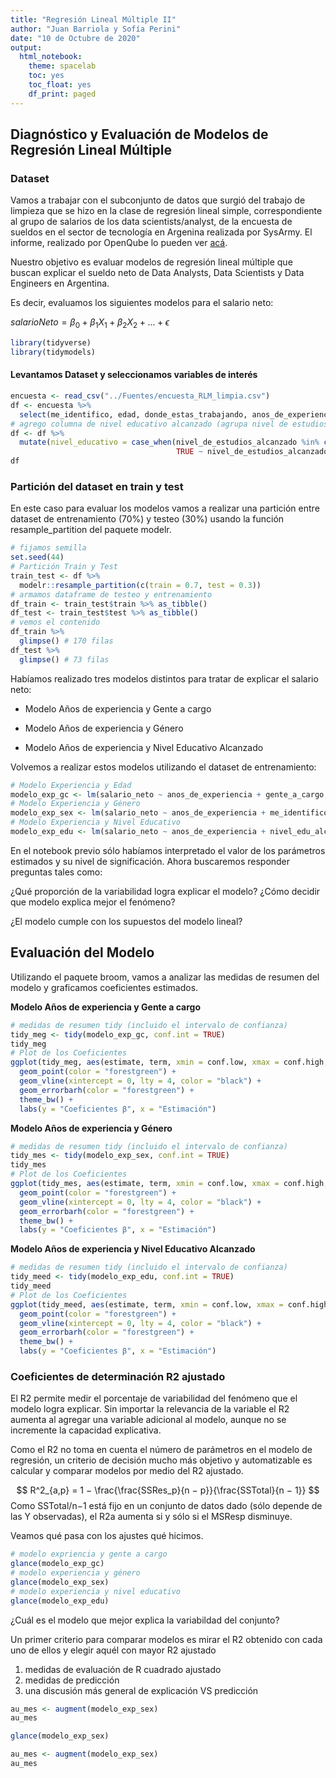 ```yaml
---
title: "Regresión Lineal Múltiple II"
author: "Juan Barriola y Sofía Perini"
date: "10 de Octubre de 2020"
output:
  html_notebook:
    theme: spacelab
    toc: yes
    toc_float: yes
    df_print: paged
---
```


<style type="text/css">
div.main-container {
  max-width: 1600px;
  margin-left: auto;
  margin-right: auto;
}
</style>

## Diagnóstico y Evaluación de Modelos de Regresión Lineal Múltiple

### Dataset 

Vamos a trabajar con el subconjunto de datos que surgió del trabajo de limpieza que se hizo en la clase de regresión lineal simple, correspondiente al grupo de salarios de los data scientists/analyst, de la encuesta de sueldos en el sector de tecnología en Argenina realizada por SysArmy. El informe, realizado por OpenQube lo pueden ver [acá](https://sueldos.openqube.io/encuesta-sueldos-2020.01/).

Nuestro objetivo es evaluar modelos de regresión lineal múltiple que buscan explicar el sueldo neto de Data Analysts, Data Scientists y Data Engineers en Argentina.

Es decir, evaluamos los siguientes modelos para el salario neto:

$salarioNeto = \beta_0 +\beta_1X_1+\beta_2X_2+...+\epsilon$

```r
library(tidyverse)
library(tidymodels)
```

#### Levantamos Dataset y seleccionamos variables de interés

```r
encuesta <- read_csv("../Fuentes/encuesta_RLM_limpia.csv")
df <- encuesta %>%
  select(me_identifico, edad, donde_estas_trabajando, anos_de_experiencia, anos_en_la_empresa_actual, anos_en_el_puesto_actual, gente_a_cargo, trabajo_de, nivel_de_estudios_alcanzado, estado, salario_bruto, salario_neto) 
# agrego columna de nivel educativo alcanzado (agrupa nivel de estudios y estado)
df <- df %>% 
  mutate(nivel_educativo = case_when(nivel_de_estudios_alcanzado %in% c("Posgrado", "Posdoctorado", "Doctorado") ~ "Posgrado", 
                                     TRUE ~ nivel_de_estudios_alcanzado), nivel_edu_alcanzado = paste(nivel_educativo, sep = " ", estado))
df
```

### Partición del dataset en train y test

En este caso para evaluar los modelos vamos a realizar una partición entre dataset de entrenamiento (70%) y testeo (30%) usando la función resample_partition del paquete modelr.

```r
# fijamos semilla
set.seed(44)
# Partición Train y Test
train_test <- df %>% 
  modelr::resample_partition(c(train = 0.7, test = 0.3))
# armamos dataframe de testeo y entrenamiento
df_train <- train_test$train %>% as_tibble()
df_test <- train_test$test %>% as_tibble()
# vemos el contenido
df_train %>%
  glimpse() # 170 filas
df_test %>%
  glimpse() # 73 filas
```

Habíamos realizado tres modelos distintos para tratar de explicar el salario neto: 

* Modelo Años de experiencia y Gente a cargo

* Modelo Años de experiencia y Género

* Modelo Años de experiencia y Nivel Educativo Alcanzado

Volvemos a realizar estos modelos utilizando el dataset de entrenamiento:

```r
# Modelo Experiencia y Edad
modelo_exp_gc <- lm(salario_neto ~ anos_de_experiencia + gente_a_cargo, data = df_train)
# Modelo Experiencia y Género
modelo_exp_sex <- lm(salario_neto ~ anos_de_experiencia + me_identifico, data = df_train)
# Modelo Experiencia y Nivel Educativo
modelo_exp_edu <- lm(salario_neto ~ anos_de_experiencia + nivel_edu_alcanzado, data = df_train)
```

En el notebook previo sólo habíamos interpretado el valor de los parámetros estimados y su nivel de significación. Ahora buscaremos responder preguntas tales como:

¿Qué proporción de la variabilidad logra explicar el modelo? ¿Cómo decidir que modelo explica mejor el fenómeno?

¿El modelo cumple con los supuestos del modelo lineal?

## Evaluación del Modelo 

Utilizando el paquete broom, vamos a analizar las medidas de resumen del modelo y graficamos coeficientes estimados. 

**Modelo Años de experiencia y Gente a cargo**

```r
# medidas de resumen tidy (incluido el intervalo de confianza)
tidy_meg <- tidy(modelo_exp_gc, conf.int = TRUE)
tidy_meg
# Plot de los Coeficientes
ggplot(tidy_meg, aes(estimate, term, xmin = conf.low, xmax = conf.high, height = 0)) +
  geom_point(color = "forestgreen") +
  geom_vline(xintercept = 0, lty = 4, color = "black") +
  geom_errorbarh(color = "forestgreen") +
  theme_bw() +
  labs(y = "Coeficientes β", x = "Estimación")
```

**Modelo Años de experiencia y Género**

```r
# medidas de resumen tidy (incluido el intervalo de confianza)
tidy_mes <- tidy(modelo_exp_sex, conf.int = TRUE)
tidy_mes
# Plot de los Coeficientes
ggplot(tidy_mes, aes(estimate, term, xmin = conf.low, xmax = conf.high, height = 0)) +
  geom_point(color = "forestgreen") +
  geom_vline(xintercept = 0, lty = 4, color = "black") +
  geom_errorbarh(color = "forestgreen") +
  theme_bw() +
  labs(y = "Coeficientes β", x = "Estimación")
```

**Modelo Años de experiencia y Nivel Educativo Alcanzado**

```r
# medidas de resumen tidy (incluido el intervalo de confianza)
tidy_meed <- tidy(modelo_exp_edu, conf.int = TRUE)
tidy_meed
# Plot de los Coeficientes
ggplot(tidy_meed, aes(estimate, term, xmin = conf.low, xmax = conf.high, height = 0)) +
  geom_point(color = "forestgreen") +
  geom_vline(xintercept = 0, lty = 4, color = "black") +
  geom_errorbarh(color = "forestgreen") +
  theme_bw() +
  labs(y = "Coeficientes β", x = "Estimación")
```

### Coeficientes de determinación R2 ajustado

El R2 permite medir el porcentaje de variabilidad del fenómeno que el modelo logra explicar. Sin importar la relevancia de la variable el R2 aumenta al agregar una variable adicional al modelo, aunque no se incremente la capacidad explicativa. 

Como el R2 no toma en cuenta el número de parámetros en el modelo de regresión, un criterio de decisión mucho más objetivo y automatizable es calcular y comparar modelos por medio del R2 ajustado. 

$$ R^2_{a,p} = 1 − \frac{\frac{SSRes_p}{n − p}}{\frac{SSTotal}{n − 1}} $$
Como SSTotal/n−1 está fijo en un conjunto de datos dado (sólo depende de las
Y observadas), el R2a aumenta si y sólo si el MSResp disminuye.

Veamos qué pasa con los ajustes qué hicimos. 

```r
# modelo expriencia y gente a cargo
glance(modelo_exp_gc)
# modelo experiencia y género
glance(modelo_exp_sex)
# modelo experiencia y nivel educativo
glance(modelo_exp_edu)
```

¿Cuál es el modelo que mejor explica la variabildad del conjunto?

Un primer criterio para comparar modelos es mirar el R2 obtenido con cada uno de ellos y elegir aquél con mayor R2 ajustado

1) medidas de evaluación  de R cuadrado ajustado
2) medidas de predicción
3) una discusión más general de explicación VS predicción

```r
au_mes <- augment(modelo_exp_sex)
au_mes
```

```r
glance(modelo_exp_sex)
```

```r
au_mes <- augment(modelo_exp_sex)
au_mes
```

